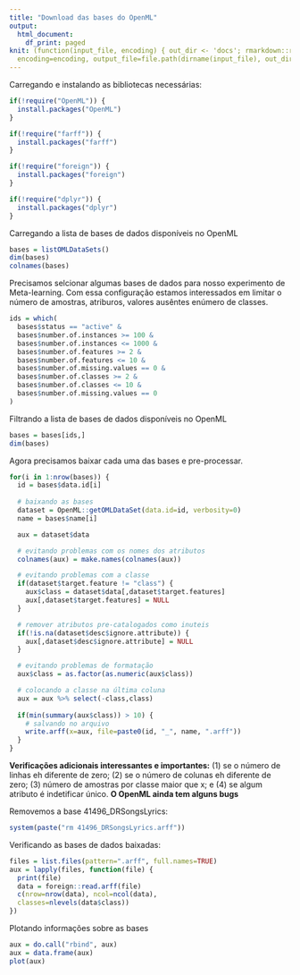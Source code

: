 ```yaml
---
title: "Download das bases do OpenML"
output:
  html_document:
    df_print: paged
knit: (function(input_file, encoding) { out_dir <- 'docs'; rmarkdown::render(input_file,
  encoding=encoding, output_file=file.path(dirname(input_file), out_dir, 'index.html'))})
---
```


Carregando e instalando as bibliotecas necessárias:

```r
if(!require("OpenML")) {
  install.packages("OpenML")
}

if(!require("farff")) {
  install.packages("farff")
}

if(!require("foreign")) {
  install.packages("foreign")
}

if(!require("dplyr")) {
  install.packages("dplyr")
}
```

Carregando a lista de bases de dados disponíveis no OpenML

```r
bases = listOMLDataSets()
dim(bases)
colnames(bases)
```

Precisamos selcionar algumas bases de dados para nosso experimento de Meta-learning. Com essa configuração estamos interessados em limitar o número de amostras, atriburos, valores ausêntes enúmero de classes.

```r
ids = which(
  bases$status == "active" &
  bases$number.of.instances >= 100 &
  bases$number.of.instances <= 1000 &
  bases$number.of.features >= 2 &
  bases$number.of.features <= 10 &
  bases$number.of.missing.values == 0 &
  bases$number.of.classes >= 2 &
  bases$number.of.classes <= 10 &
  bases$number.of.missing.values == 0
)
```

Filtrando a lista de bases de dados disponíveis no OpenML

```r
bases = bases[ids,]
dim(bases)
```

Agora precisamos baixar cada uma das bases e pre-processar.

```r
for(i in 1:nrow(bases)) {
  id = bases$data.id[i]
  
  # baixando as bases
  dataset = OpenML::getOMLDataSet(data.id=id, verbosity=0)
  name = bases$name[i]

  aux = dataset$data

  # evitando problemas com os nomes dos atributos
  colnames(aux) = make.names(colnames(aux))

  # evitando problemas com a classe
  if(dataset$target.feature != "class") {
    aux$class = dataset$data[,dataset$target.features]
    aux[,dataset$target.features] = NULL
  }

  # remover atributos pre-catalogados como inuteis
  if(!is.na(dataset$desc$ignore.attribute)) {
    aux[,dataset$desc$ignore.attribute] = NULL
  }

  # evitando problemas de formatação
  aux$class = as.factor(as.numeric(aux$class))

  # colocando a classe na última coluna
  aux = aux %>% select(-class,class)
  
  if(min(summary(aux$class)) > 10) {
    # salvando no arquivo
    write.arff(x=aux, file=paste0(id, "_", name, ".arff"))
  }
}
```

**Verificações adicionais interessantes e importantes:** (1) se o número de linhas eh diferente de zero; (2) se o número de colunas eh diferente de zero; (3) número de amostras por classe maior que x; e (4) se algum atributo é indetificar único. **O OpenML ainda tem alguns bugs**

Removemos a base 41496_DRSongsLyrics:

```r
system(paste("rm 41496_DRSongsLyrics.arff"))
```

Verificando as bases de dados baixadas: 

```r
files = list.files(pattern=".arff", full.names=TRUE)
aux = lapply(files, function(file) {
  print(file)
  data = foreign::read.arff(file)
  c(nrow=nrow(data), ncol=ncol(data), 
  classes=nlevels(data$class))
})
``` 

Plotando informações sobre as bases

```r
aux = do.call("rbind", aux)
aux = data.frame(aux)
plot(aux)
```

